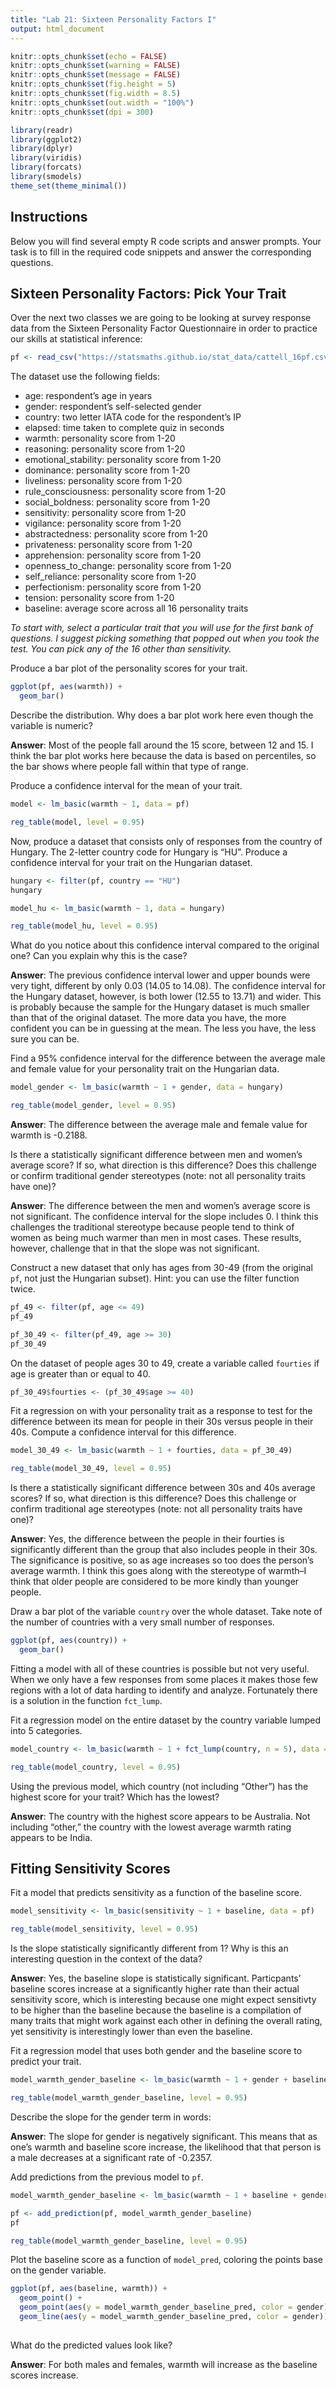 ---
title: "Lab 21: Sixteen Personality Factors I"
output: html_document
---

```{r setup, include=FALSE}
knitr::opts_chunk$set(echo = FALSE)
knitr::opts_chunk$set(warning = FALSE)
knitr::opts_chunk$set(message = FALSE)
knitr::opts_chunk$set(fig.height = 5)
knitr::opts_chunk$set(fig.width = 8.5)
knitr::opts_chunk$set(out.width = "100%")
knitr::opts_chunk$set(dpi = 300)

library(readr)
library(ggplot2)
library(dplyr)
library(viridis)
library(forcats)
library(smodels)
theme_set(theme_minimal())
```

## Instructions

Below you will find several empty R code scripts and answer prompts. Your task
is to fill in the required code snippets and answer the corresponding
questions.

## Sixteen Personality Factors: Pick Your Trait

Over the next two classes we are going to be looking at survey response
data from the Sixteen Personality Factor Questionnaire in order to practice
our skills at statistical inference:

```{r}
pf <- read_csv("https://statsmaths.github.io/stat_data/cattell_16pf.csv")
```

The dataset use the following fields:

- age: respondent's age in years
- gender: respondent's self-selected gender
- country: two letter IATA code for the respondent's IP
- elapsed: time taken to complete quiz in seconds
- warmth: personality score from 1-20
- reasoning: personality score from 1-20
- emotional_stability: personality score from 1-20
- dominance: personality score from 1-20
- liveliness: personality score from 1-20
- rule_consciousness: personality score from 1-20
- social_boldness: personality score from 1-20
- sensitivity: personality score from 1-20
- vigilance: personality score from 1-20
- abstractedness: personality score from 1-20
- privateness: personality score from 1-20
- apprehension: personality score from 1-20
- openness_to_change: personality score from 1-20
- self_reliance: personality score from 1-20
- perfectionism: personality score from 1-20
- tension: personality score from 1-20
- baseline: average score across all 16 personality traits

*To start with, select a particular trait that you will use for the first
bank of questions. I suggest picking something that popped out when you took
the test. You can pick any of the 16 other than sensitivity.*

Produce a bar plot of the personality scores for your trait.

```{r}

ggplot(pf, aes(warmth)) +
  geom_bar()

```


Describe the distribution. Why does a bar plot work here even though the
variable is numeric?

**Answer**: Most of the people fall around the 15 score, between 12 and 15. I think the bar plot works here because the data is based on percentiles, so the bar shows where people fall within that type of range.

Produce a confidence interval for the mean of your trait.

```{r}

model <- lm_basic(warmth ~ 1, data = pf)

reg_table(model, level = 0.95)

```

Now, produce a dataset that consists only of responses from the country of
Hungary. The 2-letter country code for Hungary is "HU". Produce a confidence
interval for your trait on the Hungarian dataset.

```{r}

hungary <- filter(pf, country == "HU")
hungary

model_hu <- lm_basic(warmth ~ 1, data = hungary)

reg_table(model_hu, level = 0.95)

```

What do you notice about this confidence interval compared to the original
one? Can you explain why this is the case?

**Answer**: The previous confidence interval lower and upper bounds were very tight, different by only 0.03 (14.05 to 14.08). The confidence interval for the Hungary dataset, however, is both lower (12.55 to 13.71) and wider. This is probably because the sample for the Hungary dataset is much smaller than that of the original dataset. The more data you have, the more confident you can be in guessing at the mean. The less you have, the less sure you can be.

Find a 95% confidence interval for the difference between the average
male and female value for your personality trait on the Hungarian data.

```{r}

model_gender <- lm_basic(warmth ~ 1 + gender, data = hungary)

reg_table(model_gender, level = 0.95)

```


**Answer**: The difference between the average male and female value for warmth is -0.2188.

Is there a statistically significant difference between men and women's
average score? If so, what direction is this difference? Does this challenge
or confirm traditional gender stereotypes (note: not all personality traits
have one)?

**Answer**: The difference between the men and women's average score is not significant. The confidence interval for the slope includes 0. I think this challenges the traditional stereotype because people tend to think of women as being much warmer than men in most cases. These results, however, challenge that in that the slope was not significant.

Construct a new dataset that only has ages from 30-49 (from the original `pf`,
not just the Hungarian subset). Hint: you can use the filter function twice.

```{r}

pf_49 <- filter(pf, age <= 49)
pf_49

pf_30_49 <- filter(pf_49, age >= 30)
pf_30_49
```

On the dataset of people ages 30 to 49, create a variable called `fourties` if
age is greater than or equal to 40.

```{r}
pf_30_49$fourties <- (pf_30_49$age >= 40)
```



Fit a regression on with your personality trait as a response to test for the
difference between its mean for people in their 30s versus people in their
40s. Compute a confidence interval for this difference.

```{r}

model_30_49 <- lm_basic(warmth ~ 1 + fourties, data = pf_30_49)

reg_table(model_30_49, level = 0.95)

```

Is there a statistically significant difference between 30s and 40s average
scores? If so, what direction is this difference? Does this challenge or
confirm traditional age stereotypes (note: not all personality traits
have one)?

**Answer**: Yes, the difference between the people in their fourties is significantly different than the group that also includes people in their 30s. The significance is positive, so as age increases so too does the person's average warmth. I think this goes along with the stereotype of warmth--I think that older people are considered to be more kindly than younger people.

Draw a bar plot of the variable `country` over the whole dataset. Take
note of the number of countries with a very small number of responses.

```{r}

ggplot(pf, aes(country)) +
  geom_bar()

```

Fitting a model with all of these countries is possible but not very
useful. When we only have a few responses from some places it makes those
few regions with a lot of data harding to identify and analyze. Fortunately
there is a solution in the function `fct_lump`.

Fit a regression model on the entire dataset by the country variable lumped
into 5 categories.

```{r}

model_country <- lm_basic(warmth ~ 1 + fct_lump(country, n = 5), data = pf)

reg_table(model_country, level = 0.95)

```

Using the previous model, which country (not including "Other") has the
highest score for your trait? Which has the lowest?

**Answer**: The country with the highest score appears to be Australia. Not including "other," the country with the lowest average warmth rating appears to be India.

## Fitting Sensitivity Scores

Fit a model that predicts sensitivity as a function of the baseline
score.

```{r}

model_sensitivity <- lm_basic(sensitivity ~ 1 + baseline, data = pf)

reg_table(model_sensitivity, level = 0.95)

```

Is the slope statistically significantly different from 1? Why is this an
interesting question in the context of the data?

**Answer**: Yes, the baseline slope is statistically significant. Particpants' baseline scores increase at a significantly higher rate than their actual sensitivity score, which is interesting because one might expect sensitivty to be higher than the baseline because the baseline is a compilation of many traits that might work against each other in defining the overall rating, yet sensitivity is interestingly lower than even the baseline.

Fit a regression model that uses both gender and the baseline score to
predict your trait.

```{r}

model_warmth_gender_baseline <- lm_basic(warmth ~ 1 + gender + baseline, data = pf)

reg_table(model_warmth_gender_baseline, level = 0.95)

```

Describe the slope for the gender term in words:

**Answer**: The slope for gender is negatively significant. This means that as one's warmth and baseline score increase, the likelihood that that person is a male decreases at a significant rate of -0.2357.

Add predictions from the previous model to `pf`.

```{r}

model_warmth_gender_baseline <- lm_basic(warmth ~ 1 + baseline + gender, data = pf)

pf <- add_prediction(pf, model_warmth_gender_baseline)
pf

reg_table(model_warmth_gender_baseline, level = 0.95)

```

Plot the baseline score as a function of `model_pred`, coloring the points
base on the gender variable.

```{r}

ggplot(pf, aes(baseline, warmth)) +
  geom_point() +
  geom_point(aes(y = model_warmth_gender_baseline_pred, color = gender)) +
  geom_line(aes(y = model_warmth_gender_baseline_pred, color = gender))
  

```

What do the predicted values look like?

**Answer**: For both males and females, warmth will increase as the baseline scores increase.


